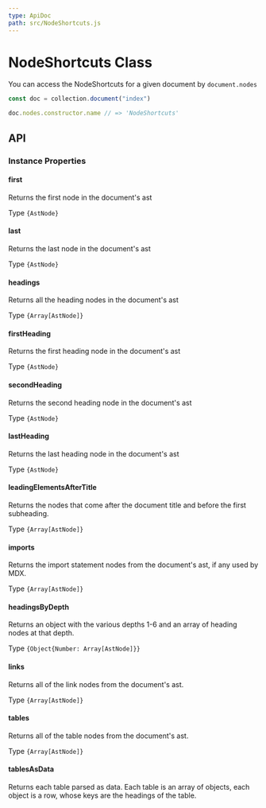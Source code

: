```yaml
---
type: ApiDoc
path: src/NodeShortcuts.js
---
```


# NodeShortcuts Class

You can access the NodeShortcuts for a given document by `document.nodes`

```js
const doc = collection.document("index")

doc.nodes.constructor.name // => 'NodeShortcuts'
```

## API

### Instance Properties

#### first

Returns the first node in the document's ast

Type `{AstNode}`

#### last

Returns the last node in the document's ast

Type `{AstNode}`

#### headings

Returns all the heading nodes in the document's ast

Type `{Array[AstNode]}`

#### firstHeading

Returns the first heading node in the document's ast

Type `{AstNode}`

#### secondHeading

Returns the second heading node in the document's ast

Type `{AstNode}`

#### lastHeading

Returns the last heading node in the document's ast

Type `{AstNode}`

#### leadingElementsAfterTitle

Returns the nodes that come after the document title and before the first subheading.

Type `{Array[AstNode]}`

#### imports

Returns the import statement nodes from the document's ast, if any used by MDX.

Type `{Array[AstNode]}`

#### headingsByDepth

Returns an object with the various depths 1-6 and an array of heading nodes at that depth.

Type `{Object{Number: Array[AstNode]}}`

#### links

Returns all of the link nodes from the document's ast.

Type `{Array[AstNode]}`

#### tables

Returns all of the table nodes from the document's ast.

Type `{Array[AstNode]}`

#### tablesAsData

Returns each table parsed as data. Each table is an array of objects, each object is a row, whose keys are the headings of the table.
